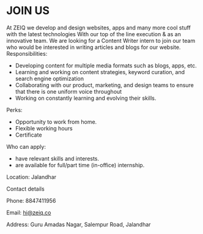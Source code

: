 
<Seo title="join us" />

# JOIN US

At ZEIQ we develop and design websites, apps and many more cool stuff with the latest technologies With our top of the line execution & as an innovative team. We are looking for a Content Writer intern to join our team who would be interested in writing articles and blogs for our website.
Responsibilities:

- Developing content for multiple media formats such as blogs, apps, etc.
- Learning and working on content strategies, keyword curation, and search engine optimization
- Collaborating with our product, marketing, and design teams to ensure that there is one uniform voice throughout
- Working on constantly learning and evolving their skills.

Perks:

- Opportunity to work from home.
- Flexible working hours
- Certificate

Who can apply:

- have relevant skills and interests.
- are available for full/part time (in-office) internship.

Location:
Jalandhar

Contact details

Phone: 8847411956

Email: hi@zeiq.co

Address: Guru Amadas Nagar, Salempur Road, Jalandhar
